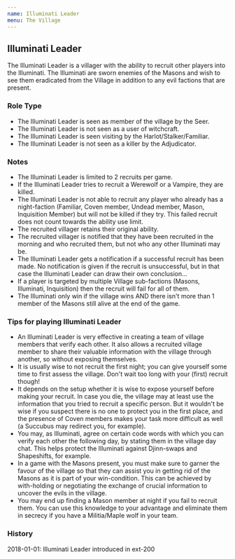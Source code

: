 ```yaml
---
name: Illuminati Leader
menu: The Village
---
```


## Illuminati Leader

The Illuminati Leader is a villager with the ability to recruit other
players into the Illuminati. The Illuminati are sworn enemies of the
Masons and wish to see them eradicated from the Village in addition to
any evil factions that are present.

### Role Type

  - The Illuminati Leader is seen as member of the village by the Seer.
  - The Illuminati Leader is not seen as a user of witchcraft.
  - The Illuminati Leader is seen visiting by the
    Harlot/Stalker/Familiar.
  - The Illuminati Leader is not seen as a killer by the Adjudicator.

### Notes

  - The Illuminati Leader is limited to 2 recruits per game.
  - If the Illuminati Leader tries to recruit a Werewolf or a Vampire,
    they are killed.
  - The Illuminati Leader is not able to recruit any player who already
    has a night-faction (Familiar, Coven member, Undead member, Mason,
    Inquisition Member) but will not be killed if they try. This failed
    recruit does not count towards the ability use limit.
  - The recruited villager retains their original ability.
  - The recruited villager is notified that they have been recruited in
    the morning and who recruited them, but not who any other Illuminati
    may be.
  - The Illuminati Leader gets a notification if a successful recruit
    has been made. No notification is given if the recruit is
    unsuccessful, but in that case the Illuminati Leader can draw their
    own conclusion...
  - If a player is targeted by multiple Village sub-factions (Masons,
    Illuminati, Inquisition) then the recruit will fail for all of them.
  - The Illuminati only win if the village wins AND there isn't more
    than 1 member of the Masons still alive at the end of the game.

### Tips for playing Illuminati Leader

  - An Illuminati Leader is very effective in creating a team of village
    members that verify each other. It also allows a recruited village
    member to share their valuable information with the village through
    another, so without exposing themselves.
  - It is usually wise to not recruit the first night; you can give
    yourself some time to first assess the village. Don't wait too long
    with your (first) recruit though\!
  - It depends on the setup whether it is wise to expose yourself before
    making your recruit. In case you die, the village may at least use
    the information that you tried to recruit a specific person. But it
    wouldn't be wise if you suspect there is no one to protect you in
    the first place, and the presence of Coven members makes your task
    more difficult as well (a Succubus may redirect you, for example).
  - You may, as Illuminati, agree on certain code words with which you
    can verify each other the following day, by stating them in the
    village day chat. This helps protect the Illuminati against
    Djinn-swaps and Shapeshifts, for example.
  - In a game with the Masons present, you must make sure to garner the
    favour of the village so that they can assist you in getting rid of
    the Masons as it is part of your win-condition. This can be achieved
    by with-holding or negotiating the exchange of crucial information
    to uncover the evils in the village.
  - You may end up finding a Mason member at night if you fail to
    recruit them. You can use this knowledge to your advantage and
    eliminate them in secrecy if you have a Militia/Maple wolf in your
    team.

### History

2018-01-01: Illuminati Leader introduced in ext-200
